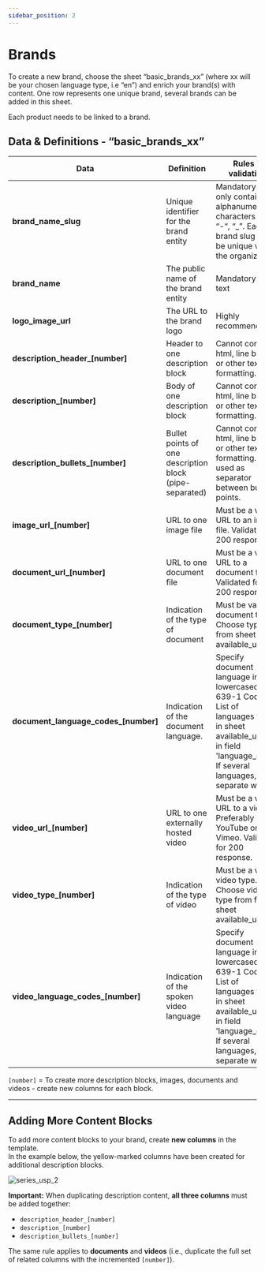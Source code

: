 ```yaml
---
sidebar_position: 2
---
```


# Brands

To create a new brand, choose the sheet “basic_brands_xx” (where xx will be your chosen language type, i.e “en”) and enrich your brand(s) with content. One row represents one unique brand, several brands can be added in this sheet.

Each product needs to be linked to a brand.

## Data & Definitions​ - “basic_brands_xx”

| Data | Definition | Rules & validation |
|------|------------|--------------------|
| **brand\_name\_slug** | Unique identifier for the brand entity | Mandatory. Can only contain alphanumerical characters and “-“, “_”. Each brand slug must be unique within the organization. |
| **brand\_name** | The public name of the brand entity | Mandatory. Free text |
| **logo\_image\_url** | The URL to the brand logo | Highly recommended |
| **description\_header\_\[number]** | Header to one description block | Cannot contain html, line breaks or other text formatting. |
| **description\_\[number]** | Body of one description block | Cannot contain html, line breaks or other text formatting. |
| **description\_bullets\_\[number]** | Bullet points of one description block (pipe-separated) | Cannot contain html, line breaks or other text formatting. <code>\|</code> is used as separator between bullet points. |
| **image\_url\_\[number]** | URL to one image file | Must be a valid URL to an image file. Validated for 200 response. |
| **document\_url\_\[number]** | URL to one document file | Must be a valid URL to a document file. Validated for 200 response. |
| **document\_type\_\[number]** | Indication of the type of document | Must be valid document type. Choose type from sheet available_units. |
| **document\_language\_codes\_\[number]** | Indication of the document language. | Specify document language in lowercased ISO 639-1 Code. List of languages found in sheet available_units, in field 'language_code'. If several languages, separate with <code>\|</code> |
| **video\_url\_\[number]** | URL to one externally hosted video | Must be a valid URL to a video. Preferably YouTube or Vimeo. Validated for 200 response. |
| **video\_type\_\[number]** | Indication of the type of video | Must be a valid video type. Choose video type from from sheet available_units |
| **video\_language\_codes\_\[number]** | Indication of the spoken video language | Specify document language in lowercased ISO 639-1 Code. List of languages found in sheet available_units, in field 'language_code'. If several languages, separate with <code>\|</code> |

`[number]` = To create more description blocks, images, documents and videos - create new columns for each block.

---

## Adding More Content Blocks

To add more content blocks to your brand, create **new columns** in the template.  
In the example below, the yellow-marked columns have been created for additional description blocks.

![series_usp_2](../images/series_usp_2.png)

**Important:** When duplicating description content, **all three columns** must be added together:
- `description_header_[number]`
- `description_[number]`
- `description_bullets_[number]`

The same rule applies to **documents** and **videos** (i.e., duplicate the full set of related columns with the incremented `[number]`).
